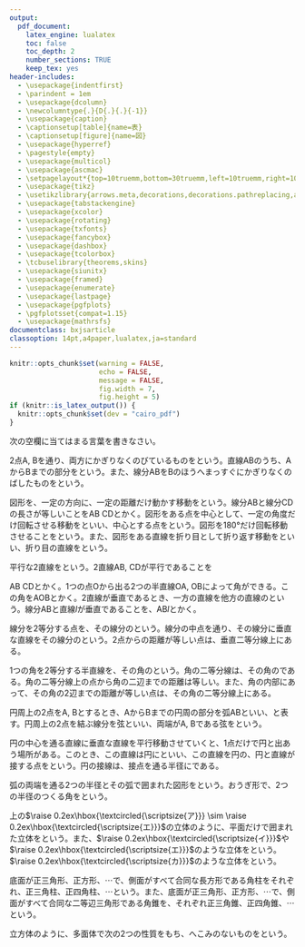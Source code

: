 ```yaml
---
output:
  pdf_document:
    latex_engine: lualatex
    toc: false
    toc_depth: 2
    number_sections: TRUE
    keep_tex: yes
header-includes:
  - \usepackage{indentfirst}
  - \parindent = 1em
  - \usepackage{dcolumn}
  - \newcolumntype{.}{D{.}{.}{-1}}
  - \usepackage{caption}
  - \captionsetup[table]{name=表}
  - \captionsetup[figure]{name=図}
  - \usepackage{hyperref}
  - \pagestyle{empty}
  - \usepackage{multicol}
  - \usepackage{ascmac}
  - \setpagelayout*{top=10truemm,bottom=30truemm,left=10truemm,right=10truemm}
  - \usepackage{tikz}
  - \usetikzlibrary{arrows.meta,decorations,decorations.pathreplacing,arrows,calc}
  - \usepackage{tabstackengine}
  - \usepackage{xcolor}
  - \usepackage{rotating}
  - \usepackage{txfonts}
  - \usepackage{fancybox}
  - \usepackage{dashbox}
  - \usepackage{tcolorbox}
  - \tcbuselibrary{theorems,skins}
  - \usepackage{siunitx}
  - \usepackage{framed}
  - \usepackage{enumerate}
  - \usepackage{lastpage}
  - \usepackage{pgfplots}
  - \pgfplotsset{compat=1.15}
  - \usepackage{mathrsfs}
documentclass: bxjsarticle
classoption: 14pt,a4paper,lualatex,ja=standard
---
```


```r
knitr::opts_chunk$set(warning = FALSE, 
                      echo = FALSE, 
                      message = FALSE,
                      fig.width = 7,
                      fig.height = 5)
if (knitr::is_latex_output()) {
  knitr::opts_chunk$set(dev = "cairo_pdf")
}
```
\renewcommand{\thefootnote}{}
\newcounter{kaunta}
\renewcommand{\thekaunta}{\arabic{kaunta}}
\newcommand{\kaunta}{\refstepcounter{kaunta}%
\thekaunta}
\def\question{\noindent\fbox{\large\makebox[1em]{\text{\kaunta}}} \hspace{1pt}}
\newcounter{skaunta}
\renewcommand{\theskaunta}{\arabic{skaunta}}
\newcommand{\skaunta}{\refstepcounter{skaunta}%
\theskaunta}
\def\squestion{(\text{\skaunta})\hspace{2.5pt}}
\newcommand{\maru}[1]{\raise0.2ex\hbox{\textcircled{\scriptsize{#1}}}}
\newcommand{\jsim}{\mathrel{\text{∽}}}
\newcommand{\jpara}{/\!/}

\newcounter{kcounter}
\setcounter{kcounter}{0}
\newcommand{\kana}{\refstepcounter{kcounter}\ifthenelse{\value{kcounter}=1}{ア}{\ifthenelse{\value{kcounter}=2}{イ}{\ifthenelse{\value{kcounter}=3}{ウ}{\ifthenelse{\value{kcounter}=4}{エ}{\ifthenelse{\value{kcounter}=5}{オ} {\ifthenelse{\value{kcounter}=6}{カ}{\ifthenelse{\value{kcounter}=7}{キ}{\ifthenelse{\value{kcounter}=8}{ク}{\ifthenelse{\value{kcounter}=9}{ケ}{\ifthenelse{\value{kcounter}=10}{コ}{\ifthenelse{\value{kcounter}=11}{サ}{\ifthenelse{\value{kcounter}=12}{シ}{\ifthenelse{\value{kcounter}=13}{ス}{\ifthenelse{\value{kcounter}=14}{セ}{\ifthenelse{\value{kcounter}=15}{ソ}{\ifthenelse{\value{kcounter}=16}{タ}{\ifthenelse{\value{kcounter}=17}{チ}{\ifthenelse{\value{kcounter}=18}{ツ}{\ifthenelse{\value{kcounter}=19}{テ}{\ifthenelse{\value{kcounter}=20}{ト}{\ifthenelse{\value{kcounter}=21}{ナ}{\ifthenelse{\value{kcounter}=22}{二}{\ifthenelse{\value{kcounter}=23}{ヌ}{\ifthenelse{\value{kcounter}=24}{ネ}{\ifthenelse{\value{kcounter}=25}{ノ}{\ifthenelse{\value{kcounter}=26}{ハ}{\ifthenelse{\value{kcounter}=27}{ヒ}{\ifthenelse{\value{kcounter}=28}{フ}{\ifthenelse{\value{kcounter}=29}{ヘ}{\ifthenelse{\value{kcounter}=30}{ホ}{\ifthenelse{\value{kcounter}=31}{マ}{\ifthenelse{\value{kcounter}=32}{ミ}{\ifthenelse{\value{kcounter}=33}{ム}{\ifthenelse{\value{kcounter}=34}{メ}{\ifthenelse{\value{kcounter}=35}{モ}{\ifthenelse{\value{kcounter}=36}{ヤ}{\ifthenelse{\value{kcounter}=37}{ユ}{\ifthenelse{\value{kcounter}=38}{ヨ}{\ifthenelse{\value{kcounter}=39}{ラ}{\ifthenelse{\value{kcounter}=40}{リ}{\ifthenelse{\value{kcounter}=41}{ル}{\ifthenelse{\value{kcounter}=42}{レ}{\ifthenelse{\value{kcounter}=43}{ロ}{\ifthenelse{\value{kcounter}=44}{ワ}{・}}}}}}}}}}}}}}}}}}}}}}}}}}}}}}}}}}}}}}}}}}}}}

\newcommand{\kuran}[1]{\framebox[1.5cm][c]{\maru{#1}}}

\newcommand{\degre}{\ensuremath{^\circ}}

\newcommand{\myarc}[1]{
   \tikz [baseline = (N.base), every node/.style={}] {
      \node [inner sep = 0pt] (N) {$\mathrm{#1}$};
      \draw [line width = 0.4pt] plot [smooth, tension=1.3] coordinates {
         ($(N.north west) + (0.1ex,0)$)
         ($(N.north)      + (0,0.5ex)$)
         ($(N.north east) + (0,0)$)
      };
   }
}

\makeatletter
\newenvironment{figurehere}{\def\@captype{figure}}{}
\makeatother

\newcommand{\haiten}[1]{%
\begin{flushright}%
\footnotesize{＜#1＞}%
\end{flushright}%
}

\newcommand{\goku}[1]{\fbox{\phantom{\text{#1}} \quad}}


\newgeometry{top=10truemm,bottom=10truemm,left=20truemm,right=20truemm}

\question 次の空欄に当てはまる言葉を書きなさい。

2点A, Bを通り、両方にかぎりなくのびているものを\goku{直線AB}という。直線ABのうち、AからBまでの部分を\goku{線分AB}という。また、線分ABをBのほうへまっすぐにかぎりなくのばしたものを\goku{半直線AB}という。

図形を、一定の方向に、一定の距離だけ動かす移動を\goku{平行移動}という。線分ABと線分CDの長さが等しいことをAB \goku{$=$} CDとかく。図形をある点を中心として、一定の角度だけ回転させる移動を\goku{回転移動}といい、中心とする点を\goku{回転の中心}という。図形を$\ang{180}$だけ回転移動させることを\goku{点対称移動}という。また、図形をある直線を折り目として折り返す移動を\goku{対称移動}といい、折り目の直線を\goku{対称の軸}という。

平行な2直線を\goku{平行線}という。2直線AB, CDが平行であることを

\noindent
AB \goku{$\jpara$} CDとかく。1つの点Oから出る2つの半直線OA, OBによって角ができる。この角を\goku{$\angle$}AOBとかく。2直線が垂直であるとき、一方の直線を他方の直線の\goku{垂線}という。線分ABと直線$l$が垂直であることを、AB\goku{$\perp$}$l$とかく。

線分を2等分する点を、その線分の\goku{中点}という。線分の中点を通り、その線分に垂直な直線をその線分の\goku{垂直二等分線}という。2点からの距離が等しい点は、垂直二等分線上にある。

1つの角を2等分する半直線を、その角の\goku{二等分線}という。角の二等分線は、その角の\goku{対称の軸}である。角の二等分線上の点から角の二辺までの距離は等しい。また、角の内部にあって、その角の2辺までの距離が等しい点は、その角の二等分線上にある。

円周上の2点をA, Bとするとき、AからBまでの円周の部分を弧ABといい、\goku{$\myarc{AB}$}と表す。円周上の2点を結ぶ線分を弦といい、両端がA, Bである弦を\goku{弦AB}という。

円の中心を通る直線に垂直な直線を平行移動させていくと、1点だけで円と出あう場所がある。このとき、この直線は円に\goku{接する}といい、この直線を円の\goku{接線}、円と直線が接する点を\goku{接点}という。円の接線は、接点を通る半径に\goku{垂直}である。

弧の両端を通る2つの半径とその弧で囲まれた図形を\goku{おうぎ形}という。おうぎ形で、2つの半径のつくる角を\goku{中心角}という。

\begin{figurehere}
\includegraphics{media_ku/image4.png}
\end{figurehere}

上の$\maru{ア} \sim \maru{エ}$の立体のように、平面だけで囲まれた立体を\goku{多面体}という。また、$\maru{イ}$や$\maru{エ}$のような立体を\goku{角錐}という。$\maru{カ}$のような立体を\goku{円錐}という。

底面が正三角形、正方形、$\cdots$で、側面がすべて合同な長方形である角柱をそれぞれ、正三角柱、正四角柱、$\cdots$という。また、底面が正三角形、正方形、$\cdots$で、側面がすべて合同な二等辺三角形である角錐を、それぞれ正三角錐、正四角錐、$\cdots$という。

立方体のように、多面体で次の2つの性質をもち、へこみのないものを\goku{正多面体}という。

\setcounter{kaunta}{0}
\begin{itemize}
\item[\question] どの面もすべて合同な正多角形である。
\item[\question] どの頂点にも面が同じ数だけ集まっている。
\end{itemize}








